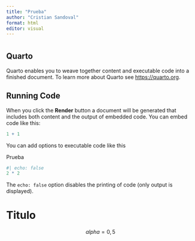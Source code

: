 ```yaml
---
title: "Prueba"
author: "Cristian Sandoval"
format: html
editor: visual
---
```


# 

## Quarto

Quarto enables you to weave together content and executable code into a finished document. To learn more about Quarto see <https://quarto.org>.

## Running Code

When you click the **Render** button a document will be generated that includes both content and the output of embedded code. You can embed code like this:

```r
1 + 1
```

You can add options to executable code like this

Prueba

```r
#| echo: false
2 * 2
```

The `echo: false` option disables the printing of code (only output is displayed).

# Titulo

$$
alpha=0,5
$$
